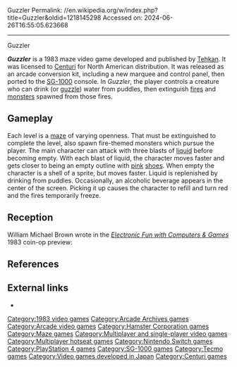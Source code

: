 Guzzler
Permalink: //en.wikipedia.org/w/index.php?title=Guzzler&oldid=1218145298
Accessed on: 2024-06-26T16:55:05.623668



------
Guzzler
{{Short description|1983 video game}}
{{More citations needed|date=May 2009}}
{{Infobox video game
| title        =
| image        = Guzzler arcade Flyer 1983.jpg
| caption      = Arcade flyer
| developer    = [[Tehkan]]
| publisher    = {{vgrelease|JP|[[Tehkan]]|NA|[[Centuri]]}}
| designer     = Michitaka Tsuruta{{citation needed|date=January 2015}}
| series       =
| engine       =
| released     = April 1983<ref name="ah">{{cite web |title=Guzzler |url=https://www.arcade-history.com/?n=guzzler&page=detail&id=1059 |website=Arcade History}}</ref>
| genre        = [[List of maze video games|Maze]]
| modes        = 1-2 players alternating turns
| platforms    = [[Arcade video game|Arcade]], [[SG-1000]]
}}

'''''Guzzler''''' is a 1983 maze video game developed and published by [[Tehkan]]. It was licensed to [[Centuri]] for North American distribution. It was released as an arcade conversion kit, including a new marquee and control panel,{{Citation needed|date=August 2015}} then ported to the [[SG-1000]] console. In ''Guzzler'', the player controls a creature who can drink (or [[wikt:guzzle|guzzle]]) water from puddles, then extinguish [[fire]]s and [[monster]]s spawned from those fires.

== Gameplay ==
Each level is a [[maze]] of varying openness. That must be extinguished to complete the level, also spawn fire-themed monsters which pursue the player. The main character can attack with three blasts of [[liquid]] before becoming empty.  With each blast of liquid, the character moves faster and gets closer to being an empty outline with [[pink]] [[shoe]]s. When empty the character is a shell of a sprite, but moves faster. Liquid is replenished by drinking from puddles.  Occasionally, an alcoholic beverage appears in the center of the screen. Picking it up causes the character to refill and turn red and the fires temporarily freeze.{{Citation needed|date=August 2015}}

==Reception==
William Michael Brown wrote in the ''[[Electronic Fun with Computers & Games]]'' 1983 coin-op preview:
{{blockquote|text=Of all the brand new [conversion] kit titles we saw, probably the best is Ceniuri's ''Guzzler''—a comical maze game starring a little guy who is not much more than a fat, mobile water tank. Up against a fast mob of angry demons, flashes and fireballs, his only defense is to drench them with some of his limited supply of water. The game's graphics and sounds are outstanding, and there's even a special feature that lets you win a free game whether you scored high or not.<ref>{{cite journal |last1=Brown |first1=William Michael |title=Hot Fun in the Summertime |journal=Electronic Fun with Computers & Games |date=July 1983 |volume=1 |issue=9 |pages=26, 27 |url=https://archive.org/details/Electronic_Fun_with_Computer_Games_Vol_01_No_09_1983-07_Fun_Games_Publishing_US/page/n25/mode/2up?q=guzzler}}</ref>}}

== References ==
{{reflist}}

== External links ==
* {{KLOV game|id=8056|name=Guzzler}}


[[Category:1983 video games]]
[[Category:Arcade Archives games]]
[[Category:Arcade video games]]
[[Category:Hamster Corporation games]]
[[Category:Maze games]]
[[Category:Multiplayer and single-player video games]]
[[Category:Multiplayer hotseat games]]
[[Category:Nintendo Switch games]]
[[Category:PlayStation 4 games]]
[[Category:SG-1000 games]]
[[Category:Tecmo games]]
[[Category:Video games developed in Japan]]
[[Category:Centuri games]]
{{arcade-stub}}
{{maze-videogame-stub}}